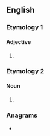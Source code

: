 ==English==

===Etymology 1===

====Adjective====
{{head|en|adjective comparative form}}

# {{en-comparative of|salty}}

===Etymology 2===

====Noun====
{{en-noun}}

# {{alternative form of|saltire|lang=en}}

{{Webster 1913}}

===Anagrams===
* {{anagrams|en|a=aeilrst|A-lister|Altiers|Lasiter|Raelist|airtels|railest|realist|retails|saltire|slatier|tailers}}